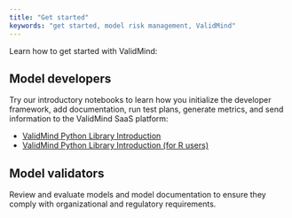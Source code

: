 ```yaml
---
title: "Get started"
keywords: "get started, model risk management, ValidMind"
---
```


<!-- 
Quickstart, essentially the demo
- Configuration 
- Dev framework demo
- Model validator try-out
--->

Learn how to get started with ValidMind:

<!---
NR TO DO add a graphic that shows how developers document and validators validate
--->

## Model developers

Try our introductory notebooks to learn how you initialize the developer framework, add documentation, run test plans, generate metrics, and send information to the ValidMind SaaS platform:

- [ValidMind Python Library Introduction](../notebooks/intro.ipynb)
- [ValidMind Python Library Introduction (for R users)](../notebooks/intro-r.ipynb)

## Model validators

Review and evaluate models and model documentation to ensure they comply with organizational and regulatory requirements.

<!--- The client also provides the ability to
effectively challenge the model's performance according to its
objective, use case and specific project's requirements.
--->

<!---
Generating & Editing a new online document
Creating a new online document for a model use case
Importing the Developer Framework
Generating model documentation using the Developer Framework
Editing the documentation in the ValidMind online UI assistance

Incorporating feedback from MRGR / Model validation team 
Reviewing the model documentation as a Model Validator
Providing feedback as a Model Validator
Reviewing and addressing feedback as a Model Developer

Configuring ValidMind
Configuring approval workflows and procedures
Configuring model documentation templates & boilerplates
--->

<!--
## Brief Introduction

Provide a brief introduction to the concept that this article will cover:

- What is [Concept Name]? Explain the concept or topic that the article is about. Provide a clear and concise definition that accurately reflects the scope of the article.

- Why is [Concept Name] Important? Explain why the concept or topic is important and why users should be interested in learning more about it.

- How Does [Concept Name] Work? Provide a detailed explanation of how the concept or topic works. Use examples or diagrams to help illustrate key points.

- Key Terms. List important terms and concepts related to the main topic and provide clear definitions for each one.

## Examples

Provide one or more examples that illustrate how the concept or topic works in practice. These examples should be clear and concise and should help users understand how to apply the concept or topic in real-world situations.


## Related Topics

Provide links or references to related topics that users might find useful or interesting. These could be other articles, resources, or tools related to the main topic.
-->
